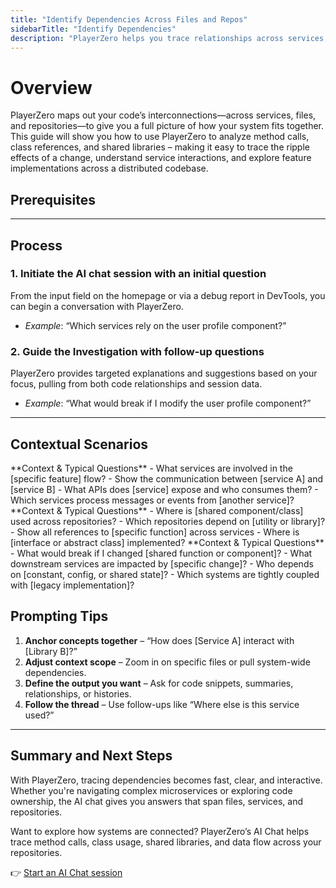 ```yaml
---
title: "Identify Dependencies Across Files and Repos"
sidebarTitle: "Identify Dependencies"
description: "PlayerZero helps you trace relationships across services, files, and repositories using AI-powered code exploration."
---
```



# Overview

PlayerZero maps out your code’s interconnections—across services, files, and repositories—to give you a full picture of how your system fits together. This guide will show you how to use PlayerZero to analyze method calls, class references, and shared libraries – making it easy to trace the ripple effects of a change, understand service interactions, and explore feature implementations across a distributed codebase.

## **Prerequisites**

<SourceControlManagement/>

---

## **Process**

### 1. **Initiate the AI chat session with an initial question**  
From the input field on the homepage or via a debug report in DevTools, you can begin a conversation with PlayerZero.

- *Example*: “Which services rely on the user profile component?”

### 2. **Guide the Investigation with follow-up questions**  
PlayerZero provides targeted explanations and suggestions based on your focus, pulling from both code relationships and session data.

- *Example*: “What would break if I modify the user profile component?”

---

## **Contextual Scenarios**

<AccordionGroup>

  <Accordion title="Service-to-Service Interactions">
    **Context & Typical Questions**  
    - What services are involved in the [specific feature] flow?  
    - Show the communication between [service A] and [service B]  
    - What APIs does [service] expose and who consumes them?  
    - Which services process messages or events from [another service]?  
  </Accordion>

  <Accordion title="Cross-Repo Dependencies">
    **Context & Typical Questions**  
    - Where is [shared component/class] used across repositories?  
    - Which repositories depend on [utility or library]?  
    - Show all references to [specific function] across services  
    - Where is [interface or abstract class] implemented?  
  </Accordion>

  <Accordion title="Risk & Impact Analysis">
    **Context & Typical Questions**  
    - What would break if I changed [shared function or component]?  
    - What downstream services are impacted by [specific change]?  
    - Who depends on [constant, config, or shared state]?  
    - Which systems are tightly coupled with [legacy implementation]?  
  </Accordion>

</AccordionGroup>

## **Prompting Tips**

1. **Anchor concepts together** – “How does [Service A] interact with [Library B]?”
2. **Adjust context scope** – Zoom in on specific files or pull system-wide dependencies.
3. **Define the output you want** – Ask for code snippets, summaries, relationships, or histories.
4. **Follow the thread** – Use follow-ups like “Where else is this service used?” 

---

## **Summary and Next Steps**

With PlayerZero, tracing dependencies becomes fast, clear, and interactive. Whether you're navigating complex microservices or exploring code ownership, the AI chat gives you answers that span files, services, and repositories.

Want to explore how systems are connected? PlayerZero’s AI Chat helps trace method calls, class usage, shared libraries, and data flow across your repositories.

👉 [Start an AI Chat session](https://app.playerzero.ai/chat)
